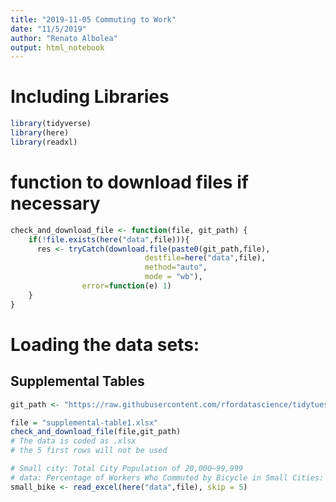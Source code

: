 ---
title: "2019-11-05 Commuting to Work"
date: "11/5/2019"
author: "Renato Albolea"
output: html_notebook
---

# Including Libraries
```{r}
library(tidyverse)
library(here)
library(readxl)

```

# function to download files if necessary
```{r}
check_and_download_file <- function(file, git_path) {
    if(!file.exists(here("data",file))){
      res <- tryCatch(download.file(paste0(git_path,file),
                              destfile=here("data",file),
                              method="auto",
                              mode = "wb"),
                error=function(e) 1)
    }
}


```

# Loading the data sets: 

## Supplemental Tables
```{r}
git_path <- "https://raw.githubusercontent.com/rfordatascience/tidytuesday/master/data/2019/2019-11-05/"

file = "supplemental-table1.xlsx"
check_and_download_file(file,git_path)
# The data is coded as .xlsx
# the 5 first rows will not be used 

# Small city: Total City Population of 20,000–99,999
# data: Percentage of Workers Who Commuted by Bicycle in Small Cities: 2008–2012
small_bike <- read_excel(here("data",file), skip = 5)
```

